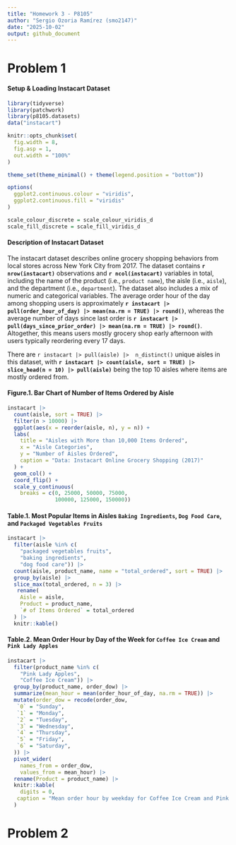 ```yaml
---
title: "Homework 3 - P8105"
author: "Sergio Ozoria Ramírez (smo2147)"
date: "2025-10-02"
output: github_document
---
```


# Problem 1

#### Setup & Loading Instacart Dataset

```r
library(tidyverse)
library(patchwork)
library(p8105.datasets)
data("instacart")

knitr::opts_chunk$set(
  fig.width = 8,
  fig.asp = 1,
  out.width = "100%"
)

theme_set(theme_minimal() + theme(legend.position = "bottom"))

options(
  ggplot2.continuous.colour = "viridis",
  ggplot2.continuous.fill = "viridis"
)

scale_colour_discrete = scale_colour_viridis_d
scale_fill_discrete = scale_fill_viridis_d
```

#### Description of Instacart Dataset

The instacart dataset describes online grocery shopping behaviors from local stores across New York City from 2017. The dataset contains **`r nrow(instacart)`** observations and **`r ncol(instacart)`** variables in total, including the name of the product (i.e., `product name`), the aisle (i.e., `aisle`), and the department (i.e., `department`). The dataset also includes a mix of numeric and categorical variables. The average order hour of the day among shopping users is approximately **`r instacart |> pull(order_hour_of_day) |> mean(na.rm = TRUE) |> round()`**, whereas the average number of days since last order is **`r instacart |> pull(days_since_prior_order) |> mean(na.rm = TRUE) |> round()`**. Altogether, this means users mostly grocery shop early afternoon with users typically reordering every 17 days.

There are `r instacart |> pull(aisle) |>  n_distinct()` unique aisles in this dataset, with **`r instacart |> count(aisle, sort = TRUE) |> slice_head(n = 10) |> pull(aisle)`** being the top 10 aisles where items are mostly ordered from.

#### Figure.1. Bar Chart of Number of Items Ordered by Aisle

```r
instacart |> 
  count(aisle, sort = TRUE) |> 
  filter(n > 10000) |> 
  ggplot(aes(x = reorder(aisle, n), y = n)) +
  labs(
    title = "Aisles with More than 10,000 Items Ordered",
    x = "Aisle Categories",
    y = "Number of Aisles Ordered",
    caption = "Data: Instacart Online Grocery Shopping (2017)" 
  ) +
  geom_col() +
  coord_flip() +
  scale_y_continuous(
    breaks = c(0, 25000, 50000, 75000, 
               100000, 125000, 150000))
```

#### Table.1. Most Popular Items in Aisles `Baking Ingredients`, `Dog Food Care`, and `Packaged Vegetables Fruits`

```r
instacart |> 
  filter(aisle %in% c(
    "packaged vegetables fruits",
    "baking ingredients", 
    "dog food care")) |>
  count(aisle, product_name, name = "total_ordered", sort = TRUE) |> 
  group_by(aisle) |> 
  slice_max(total_ordered, n = 3) |> 
   rename(
    Aisle = aisle,
    Product = product_name,
    `# of Items Ordered` = total_ordered
  ) |> 
  knitr::kable()
```

#### Table.2. Mean Order Hour by Day of the Week for `Coffee Ice Cream` and `Pink Lady Apples`

```r
instacart |> 
  filter(product_name %in% c(
    "Pink Lady Apples",
    "Coffee Ice Cream")) |> 
  group_by(product_name, order_dow) |> 
  summarize(mean_hour = mean(order_hour_of_day, na.rm = TRUE)) |> 
  mutate(order_dow = recode(order_dow,
   `0` = "Sunday",
   `1` = "Monday",
   `2` = "Tuesday",
   `3` = "Wednesday",
   `4` = "Thursday",
   `5` = "Friday",
   `6` = "Saturday",
  )) |> 
  pivot_wider(
    names_from = order_dow,
    values_from = mean_hour) |> 
  rename(Product = product_name) |> 
  knitr::kable(
    digits = 0,
   caption = "Mean order hour by weekday for Coffee Ice Cream and Pink Lady Apples"
  )
```

# Problem 2

